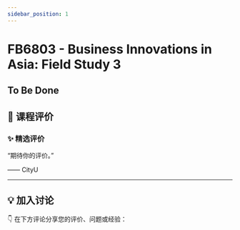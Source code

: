```yaml
---
sidebar_position: 1
---
```



# FB6803 - Business Innovations in Asia: Field Study 3

## To Be Done

## **💬 课程评价**

### ✨ **精选评价**
<div className={commentStyles.commentBox}>
    <p className={commentStyles.commentText}>
        “期待你的评价。”
    </p>
    <p className={commentStyles.commentAuthor}>—— CityU</p>
</div>

---

## **💡 加入讨论**

👇 在下方评论分享您的评价、问题或经验：
<Utterances />
